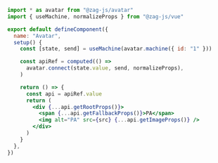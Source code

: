 ```jsx
import * as avatar from "@zag-js/avatar"
import { useMachine, normalizeProps } from "@zag-js/vue"

export default defineComponent({
  name: "Avatar",
  setup() {
    const [state, send] = useMachine(avatar.machine({ id: "1" }))

    const apiRef = computed(() =>
      avatar.connect(state.value, send, normalizeProps),
    )

    return () => {
      const api = apiRef.value
      return (
        <div {...api.getRootProps()}>
          <span {...api.getFallbackProps()}>PA</span>
          <img alt="PA" src={src} {...api.getImageProps()} />
        </div>
      )
    }
  },
})
```
